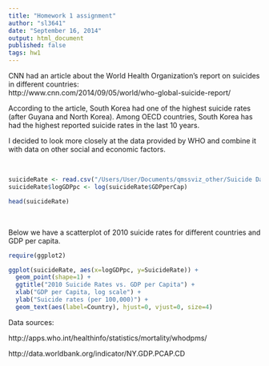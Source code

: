 ```yaml
---
title: "Homework 1 assignment"
author: "sl3641"
date: "September 16, 2014"
output: html_document
published: false
tags: hw1
---
```


CNN had an article about the World Health Organization's report on suicides in different countries:  
http://www.cnn.com/2014/09/05/world/who-global-suicide-report/

According to the article, South Korea had one of the highest suicide rates (after Guyana and North Korea). 
Among OECD countries, South Korea has had the highest reported suicide rates in the last 10 years.

I decided to look more closely at the data provided by WHO and combine it with data on other social and economic factors.

<br>
```r
suicideRate <- read.csv("/Users/User/Documents/qmssviz_other/Suicide Data/suicide_gdp.csv")
suicideRate$logGDPpc <- log(suicideRate$GDPperCap)
```        

```r
head(suicideRate)
```

<br>

Below we have a scatterplot of 2010 suicide rates for different countries and GDP per capita.

```r
require(ggplot2)

ggplot(suicideRate, aes(x=logGDPpc, y=SuicideRate)) +
  geom_point(shape=1) +
  ggtitle("2010 Suicide Rates vs. GDP per Capita") +
  xlab("GDP per Capita, log scale") +
  ylab("Suicide rates (per 100,000)") +
  geom_text(aes(label=Country), hjust=0, vjust=0, size=4)
```

Data sources:

http://apps.who.int/healthinfo/statistics/mortality/whodpms/

http://data.worldbank.org/indicator/NY.GDP.PCAP.CD
